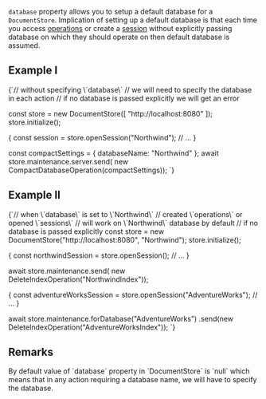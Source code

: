 
`database` property allows you to setup a default database for a `DocumentStore`. Implication of setting up a default database is that each time you access [operations](../client-api/operations/what-are-operations.mdx) or create a [session](../client-api/session/what-is-a-session-and-how-does-it-work.mdx) without explicitly passing database on which they should operate on then default database is assumed.

## Example I

<TabItem value="default_database_1" label="default_database_1">
<CodeBlock language="js">
{`// without specifying \`database\`
// we will need to specify the database in each action
// if no database is passed explicitly we will get an error

const store = new DocumentStore([ "http://localhost:8080" ]);
store.initialize();

\{
    const session = store.openSession("Northwind");
    // ...
\}

const compactSettings = \{ databaseName: "Northwind" \};
await store.maintenance.server.send(
    new CompactDatabaseOperation(compactSettings));
`}
</CodeBlock>
</TabItem>

## Example II

<TabItem value="default_database_2" label="default_database_2">
<CodeBlock language="js">
{`// when \`database\` is set to \`Northwind\`
// created \`operations\` or opened \`sessions\`
// will work on \`Northwind\` database by default
// if no database is passed explicitly
const store =  new DocumentStore("http://localhost:8080", "Northwind");
store.initialize();

\{
    const northwindSession = store.openSession();
    // ...
\}

await store.maintenance.send(
    new DeleteIndexOperation("NorthwindIndex"));

\{
    const adventureWorksSession = store.openSession("AdventureWorks");
    // ...
\}

await store.maintenance.forDatabase("AdventureWorks")
    .send(new DeleteIndexOperation("AdventureWorksIndex"));
`}
</CodeBlock>
</TabItem>

## Remarks

<Admonition type="note" title="">
By default value of `database` property in `DocumentStore` is `null` which means that in any action requiring a database name, we will have to specify the database.
</Admonition>


